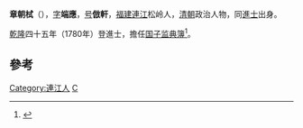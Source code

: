 '''章朝栻'''（{{bd|1757年||1811年|catIdx=Z章}}），[[表字|字]]'''端應'''，[[号|号]]'''倣軒'''，[[福建|福建]][[連江|連江]]松岭人，[[清朝|清朝]]政治人物，同[[進士|進士]]出身。

[[乾隆|乾隆]]四十五年（1780年）登進士，擔任[[国子监|国子监]][[典簿|典簿]]<ref>{{cite news|title=《连江县志》 第一节　历代进士表|url=http://www.fzdqw.com/showtext.asp?ToBook=1113&index=2442|accessdate=2013-09-02|newspaper=福州地情網|deadurl=yes|archiveurl=https://archive.is/20130903013436/http://www.fzdqw.com/showtext.asp?ToBook=1113&index=2442|archivedate=2013-09-03}}</ref>。

==參考==
{{reflist}}
{{清朝人物小作品}}
{{乾隆四十五年庚子恩科殿試金榜}}
{{DEFAULTSORT:Zhang章}}
[[Category:連江人|Category:連江人]]
[[Category:章姓|C]]